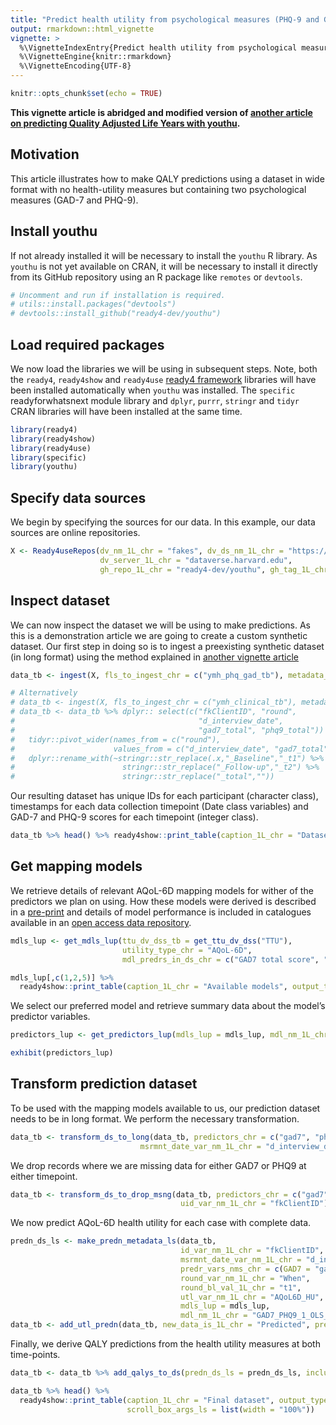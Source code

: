 ```yaml
---
title: "Predict health utility from psychological measures (PHQ-9 and GAD-7)"
output: rmarkdown::html_vignette
vignette: >
  %\VignetteIndexEntry{Predict health utility from psychological measures (PHQ-9 and GAD-7)}
  %\VignetteEngine{knitr::rmarkdown}
  %\VignetteEncoding{UTF-8}
---
```


```r
knitr::opts_chunk$set(echo = TRUE)
```

**This vignette article is abridged and modified version of [another article on predicting Quality Adjusted Life Years with youthu](https://ready4-dev.github.io/youthu/articles/Prediction_With_Mdls.html).**

## Motivation
This article illustrates how to make QALY predictions using a dataset in wide format with no health-utility measures but containing two psychological measures (GAD-7 and PHQ-9).

## Install youthu
If not already installed it will be necessary to install the `youthu` R library. As `youthu` is not yet available on CRAN, it will be necessary to install it directly from its GitHub repository using an R package like `remotes` or `devtools`.

```r
# Uncomment and run if installation is required.
# utils::install.packages("devtools") 
# devtools::install_github("ready4-dev/youthu")
```

## Load required packages
We now load the libraries we will be using in subsequent steps. Note, both the `ready4`, `ready4show` and `ready4use` [ready4 framework](https://www.ready4-dev.com/) libraries will have been installed automatically when `youthu` was installed. The `specific` readyforwhatsnext module library and `dplyr`, `purrr`, `stringr` and `tidyr` CRAN libraries will have been installed at the same time.

```r
library(ready4)
library(ready4show)
library(ready4use)
library(specific)
library(youthu)
```

## Specify data sources
We begin by specifying the sources for our data. In this example, our data sources are online repositories.

```r
X <- Ready4useRepos(dv_nm_1L_chr = "fakes", dv_ds_nm_1L_chr = "https://doi.org/10.7910/DVN/HJXYKQ", 
                    dv_server_1L_chr = "dataverse.harvard.edu",
                    gh_repo_1L_chr = "ready4-dev/youthu", gh_tag_1L_chr = "v0.0.0.91125")
```

## Inspect dataset
We can now inspect the dataset we will be using to make predictions. As this is a demonstration article we are going to create a custom synthetic dataset. Our first step in doing so is to ingest a preexisting synthetic dataset (in long format) using the method explained in [another vignette article](https://ready4-dev.github.io/ready4use/articles/V_03.html)

```r
data_tb <- ingest(X, fls_to_ingest_chr = c("ymh_phq_gad_tb"), metadata_1L_lgl = F)
```

```r
# Alternatively
# data_tb <- ingest(X, fls_to_ingest_chr = c("ymh_clinical_tb"), metadata_1L_lgl = F)
# data_tb <- data_tb %>% dplyr:: select(c("fkClientID", "round", 
#                                         "d_interview_date", 
#                                         "gad7_total", "phq9_total")) %>%
#   tidyr::pivot_wider(names_from = c("round"), 
#                      values_from = c("d_interview_date", "gad7_total", "phq9_total")) %>%
#   dplyr::rename_with(~stringr::str_replace(.x,"_Baseline","_t1") %>% 
#                        stringr::str_replace("_Follow-up","_t2") %>% 
#                        stringr::str_replace("_total",""))
```

Our resulting dataset has unique IDs for each participant (character class), timestamps for each data collection timepoint (Date class variables) and GAD-7 and PHQ-9 scores for each timepoint (integer class).


```r
data_tb %>% head() %>% ready4show::print_table(caption_1L_chr = "Dataset", output_type_1L_chr = "HTML") 
```

## Get mapping models
We retrieve details of relevant AQoL-6D mapping models for wither of the predictors we plan on using. How these models were derived is described in a [pre-print](https://doi.org/10.1101/2021.07.07.21260129) and details of model performance is included in catalogues available in an [open access data repository](https://doi.org/10.7910/DVN/DKDIB0).

```r
mdls_lup <- get_mdls_lup(ttu_dv_dss_tb = get_ttu_dv_dss("TTU"),
                         utility_type_chr = "AQoL-6D",
                         mdl_predrs_in_ds_chr = c("GAD7 total score", "PHQ9 total score"))
```

```r
mdls_lup[,c(1,2,5)] %>% 
  ready4show::print_table(caption_1L_chr = "Available models", output_type_1L_chr = "HTML") 
```

We select our preferred model and retrieve summary data about the model's predictor variables.

```r
predictors_lup <- get_predictors_lup(mdls_lup = mdls_lup, mdl_nm_1L_chr = "GAD7_PHQ9_1_OLS_CLL")
```

```r
exhibit(predictors_lup)
```

## Transform prediction dataset
To be used with the mapping models available to us, our prediction dataset needs to be in long format. We perform the necessary transformation.

```r
data_tb <- transform_ds_to_long(data_tb, predictors_chr = c("gad7", "phq9"),
                             msrmnt_date_var_nm_1L_chr = "d_interview_date", round_var_nm_1L_chr = "When")
```
We drop records where we are missing data for either GAD7 or PHQ9 at either timepoint.

```r
data_tb <- transform_ds_to_drop_msng(data_tb, predictors_chr = c("gad7", "phq9"), 
                                      uid_var_nm_1L_chr = "fkClientID")
```


We now predict AQoL-6D health utility for each case with complete data.

```r
predn_ds_ls <- make_predn_metadata_ls(data_tb,
                                      id_var_nm_1L_chr = "fkClientID",
                                      msrmnt_date_var_nm_1L_chr = "d_interview_date",
                                      predr_vars_nms_chr = c(GAD7 = "gad7", PHQ9 = "phq9"),
                                      round_var_nm_1L_chr = "When",
                                      round_bl_val_1L_chr = "t1",
                                      utl_var_nm_1L_chr = "AQoL6D_HU",
                                      mdls_lup = mdls_lup,
                                      mdl_nm_1L_chr = "GAD7_PHQ9_1_OLS_CLL")
data_tb <- add_utl_predn(data_tb, new_data_is_1L_chr = "Predicted", predn_ds_ls = predn_ds_ls)
```

Finally, we derive QALY predictions from the health utility measures at both time-points.

```r
data_tb <- data_tb %>% add_qalys_to_ds(predn_ds_ls = predn_ds_ls, include_predrs_1L_lgl = F, reshape_1L_lgl = T)
```

```r
data_tb %>% head() %>%
  ready4show::print_table(caption_1L_chr = "Final dataset", output_type_1L_chr = "HTML",
                          scroll_box_args_ls = list(width = "100%"))
```
